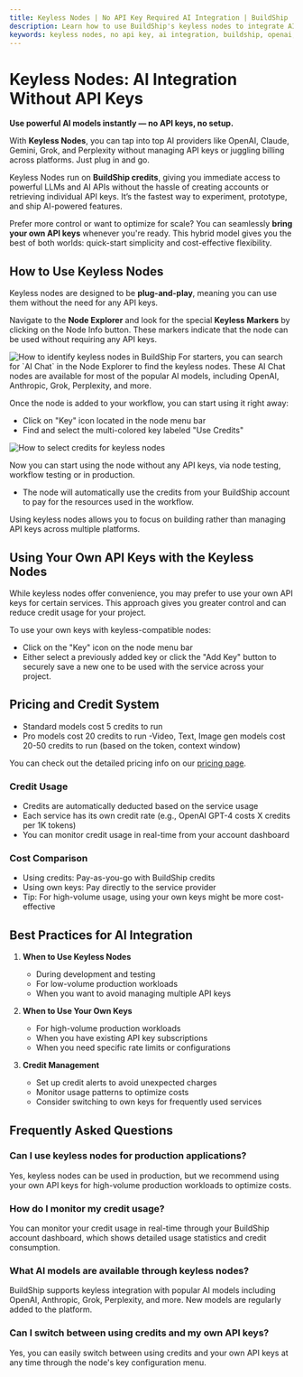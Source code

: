 ```yaml
---
title: Keyless Nodes | No API Key Required AI Integration | BuildShip
description: Learn how to use BuildShip's keyless nodes to integrate AI models like OpenAI, Anthropic, and Grok without API keys. Complete guide to using AI services with credits or your own API keys.
keywords: keyless nodes, no api key, ai integration, buildship, openai, anthropic, grok, perplexity, ai chat, api credits
---
```


# Keyless Nodes: AI Integration Without API Keys


**Use powerful AI models instantly — no API keys, no setup.** 

With **Keyless Nodes**, you can tap into top AI providers like OpenAI, Claude, Gemini, Grok, and Perplexity without managing API keys or juggling billing across platforms. Just plug in and go.

Keyless Nodes run on **BuildShip credits**, giving you immediate access to powerful LLMs and AI APIs without the hassle of creating accounts or retrieving individual API keys. It’s the fastest way to experiment, prototype, and ship AI-powered features.

Prefer more control or want to optimize for scale? You can seamlessly **bring your own API keys** whenever you're ready. This hybrid model gives you the best of both worlds: quick-start simplicity and cost-effective flexibility.

## How to Use Keyless Nodes

Keyless nodes are designed to be **plug-and-play**, meaning you can use them without the need for any API keys. 

Navigate to the **Node Explorer** and look for the special **Keyless Markers** by clicking on the Node Info button. These markers indicate that the node can be used without requiring any API keys.

<Image src={keylessMarker} alt='How to identify keyless nodes in BuildShip' width={1200} />

<Callout>
For starters, you can search for `AI Chat` in the Node Explorer to find the keyless nodes. These AI Chat nodes are available for most of the popular AI models, including OpenAI, Anthropic, Grok, Perplexity, and more.
</Callout>

Once the node is added to your workflow, you can start using it right away: 

- Click on "Key" icon located in the node menu bar
- Find and select the multi-colored key labeled "Use Credits"

<Image src={keylessChooseKey} alt='How to select credits for keyless nodes' width={1200} />

Now you can start using the node without any API keys, via node testing, workflow testing or in production.

- The node will automatically use the credits from your BuildShip account to pay for the resources used in the workflow.

Using keyless nodes allows you to focus on building rather than managing API keys across multiple platforms.

## Using Your Own API Keys with the Keyless Nodes

While keyless nodes offer convenience, you may prefer to use your own API keys for certain services. This approach gives you greater control and can reduce credit usage for your project.

To use your own keys with keyless-compatible nodes:

- Click on the "Key" icon on the node menu bar
- Either select a previously added key or click the "Add Key" button to securely save a new one to be used with the service across your project.

## Pricing and Credit System

- Standard models cost 5 credits to run
- Pro models cost 20 credits to run
-Video, Text, Image gen models cost 20-50 credits to run (based on the token, context window)

You can check out the detailed pricing info on our [pricing page](https://buildship.com/pricing).

### Credit Usage
- Credits are automatically deducted based on the service usage
- Each service has its own credit rate (e.g., OpenAI GPT-4 costs X credits per 1K tokens)
- You can monitor credit usage in real-time from your account dashboard

### Cost Comparison
- Using credits: Pay-as-you-go with BuildShip credits
- Using own keys: Pay directly to the service provider
- Tip: For high-volume usage, using your own keys might be more cost-effective

## Best Practices for AI Integration

1. **When to Use Keyless Nodes**
   - During development and testing
   - For low-volume production workloads
   - When you want to avoid managing multiple API keys

2. **When to Use Your Own Keys**
   - For high-volume production workloads
   - When you have existing API key subscriptions
   - When you need specific rate limits or configurations

3. **Credit Management**
   - Set up credit alerts to avoid unexpected charges
   - Monitor usage patterns to optimize costs
   - Consider switching to own keys for frequently used services

## Frequently Asked Questions

### Can I use keyless nodes for production applications?
Yes, keyless nodes can be used in production, but we recommend using your own API keys for high-volume production workloads to optimize costs.

### How do I monitor my credit usage?
You can monitor your credit usage in real-time through your BuildShip account dashboard, which shows detailed usage statistics and credit consumption.

### What AI models are available through keyless nodes?
BuildShip supports keyless integration with popular AI models including OpenAI, Anthropic, Grok, Perplexity, and more. New models are regularly added to the platform.

### Can I switch between using credits and my own API keys?
Yes, you can easily switch between using credits and your own API keys at any time through the node's key configuration menu.

